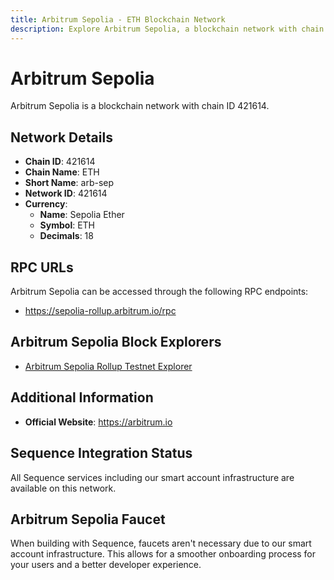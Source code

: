```yaml
--- 
title: Arbitrum Sepolia - ETH Blockchain Network
description: Explore Arbitrum Sepolia, a blockchain network with chain ID 421614. Learn about its native currency, Sepolia Ether, and how to interact with the network.
---
```


# Arbitrum Sepolia

Arbitrum Sepolia is a blockchain network with chain ID 421614.

## Network Details

- **Chain ID**: 421614
- **Chain Name**: ETH
- **Short Name**: arb-sep
- **Network ID**: 421614
- **Currency**: 
  - **Name**: Sepolia Ether
  - **Symbol**: ETH
  - **Decimals**: 18

## RPC URLs

Arbitrum Sepolia can be accessed through the following RPC endpoints:

- https://sepolia-rollup.arbitrum.io/rpc

## Arbitrum Sepolia Block Explorers

- [Arbitrum Sepolia Rollup Testnet Explorer](https://sepolia-explorer.arbitrum.io)

## Additional Information

- **Official Website**: https://arbitrum.io

## Sequence Integration Status

All Sequence services including our smart account infrastructure are available on this network.

## Arbitrum Sepolia Faucet

When building with Sequence, faucets aren't necessary due to our smart account infrastructure. This allows for a smoother onboarding process for your users and a better developer experience.
